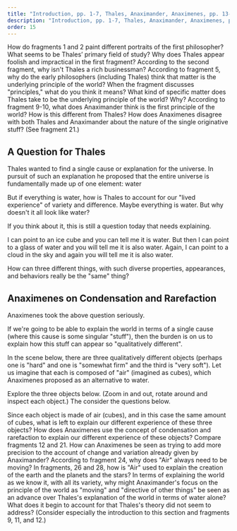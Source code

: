 ```yaml
---
title: "Introduction, pp. 1-7, Thales, Anaximander, Anaximenes, pp. 13-22"
description: "Introduction, pp. 1-7, Thales, Anaximander, Anaximenes, pp. 13-22"
order: 15
---
```


<QuestionBlock type="reading-content">
<Question level={1}>How do fragments 1 and 2 paint different portraits of the first philosopher?</Question>
<Question level={2}>What seems to be Thales’ primary field of study?</Question>
<Question level={2}>Why does Thales appear foolish and impractical in the first fragment?</Question>
<Question level={2}>According to the second fragment, why isn't Thales a rich businessman?</Question>
</QuestionBlock>

<QuestionBlock type="reading-content">
<Question level={1}>According to fragment 5, why do the early philosophers (including Thales) think that matter is the underlying principle of the world?</Question>
<Question level={2} type="reading-discussion">When the fragment discusses "principles," what do you think it means?</Question>
<Question level={2}>What kind of specific matter does Thales take to be the underlying principle of the world? Why?</Question>
</QuestionBlock>
<QuestionBlock type="reading-content">
<Question level={1}>According to fragment 9-10, what does Anaximander think is the first principle of the world? </Question>
<Question level={2} type="reading-discussion">How is this different from Thales?</Question>
</QuestionBlock>
<QuestionBlock type="reading-content">
<Question level={1}>How does Anaximenes disagree with both Thales and Anaximander about the nature of the single originative stuff? (See fragment 21.)</Question>
</QuestionBlock>

## A Question for Thales

Thales wanted to find a single cause or explanation for the universe. 
In pursuit of such an explanation he proposed that the entire universe 
is fundamentally made up of one element: water

But if everything is water, how is Thales to account for our "lived experience" of variety and difference. Maybe everything is water. But why doesn't it all look like water?
 
If you think about it, this is still a question today that needs explaining. 

I can point to an ice cube and you can tell me it is water. 
But then I can point to a glass of water and you will tell me it is also water. 
Again, I can point to a cloud in the sky and again you will tell me it is also water. 

<QuestionBlock type="reading-discussion">
<Question>How can three different things, with such diverse properties, appearances, and behaviors really be the "same" thing?</Question>
</QuestionBlock>

<span id="anaximenes-demo"/>

## Anaximenes on Condensation and Rarefaction 

Anaximenes took the above question seriously. 

If we're going to be able to explain the world in terms of a single cause (where this cause is some singular "stuff"), then the burden is on us to explain how this stuff can appear so "qualitatively different".

In the scene below, there are three qualitatively different objects (perhaps one is "hard" and one is "somewhat firm" and the third is "very soft"). Let us imagine that each is composed of "air" (imagined as cubes), which Anaximenes proposed as an alternative to water. 

Explore the three objects below. (Zoom in and out, rotate around and inspect each object.) The consider the questions below.

<BabylonViewerWrapper/>


<QuestionBlock type="reading-discussion">
<Question>Since each object is made of air (cubes), and in this case the same amount of cubes, what is left to explain our different experience of these three objects?</Question>
</QuestionBlock>

<QuestionBlock type="reading-content">
<Question level={1}>How does Anaximenes use the concept of condensation and rarefaction to explain our different experience of these objects?</Question>
</QuestionBlock>

<QuestionBlock type="reading-discussion">
<Question level={1}>Compare fragments 12 and 21. How can Anaximenes be seen as trying to add more precision to the account of change and variation already given by Anaximander?</Question>
</QuestionBlock>

<QuestionBlock type="reading-content">
<Question level={1}>According to fragment 24, why does "Air" always need to be moving?</Question>
</QuestionBlock>

<QuestionBlock type="reading-content">
<Question level={1}>In fragments, 26 and 28, how is "Air" used to explain the creation of the earth and the planets and the stars?</Question>
</QuestionBlock>

<QuestionBlock type="reading-discussion">
<Question level={1}>In terms of explaining the world as we know it, with all its variety, why might Anaximander's focus on the principle of the world as "moving" and "directive of other things" be seen as an advance over Thales's explanation of the world in terms of water alone? </Question>
<Question level={2}>What does it begin to account for that Thales's theory did not seem to address?  (Consider especially the introduction to this section and fragments 9, 11, and 12.)</Question>
</QuestionBlock>